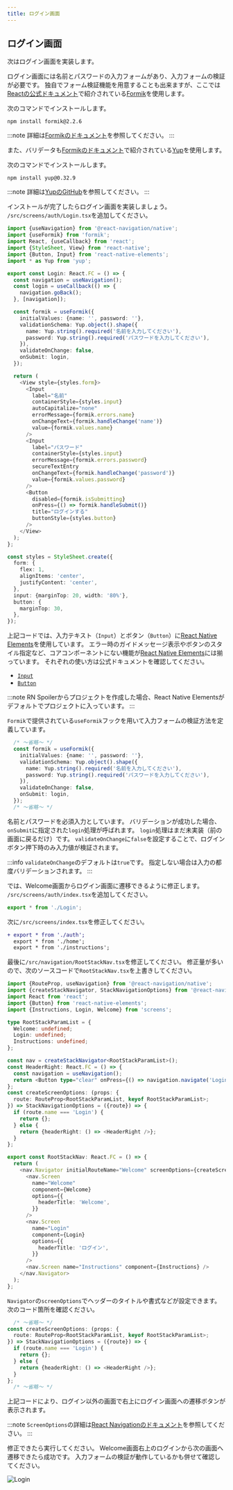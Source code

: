 ```yaml
---
title: ログイン画面
---
```


## ログイン画面

次はログイン画面を実装します。

ログイン画面には名前とパスワードの入力フォームがあり、入力フォームの検証が必要です。
独自でフォーム検証機能を用意することも出来ますが、ここでは[Reactの公式ドキュメント](https://ja.reactjs.org/docs/forms.html#fully-fledged-solutions)で紹介されている[Formik](https://formik.org/)を使用します。

次のコマンドでインストールします。

```console
npm install formik@2.2.6
```

:::note
詳細は[Formikのドキュメント](https://formik.org/docs/overview)を参照してください。
:::

また、バリデータも[Formikのドキュメント](https://formik.org/docs/overview#complementary-packages)で紹介されている[Yup](https://github.com/jquense/yup)を使用します。

次のコマンドでインストールします。

```console
npm install yup@0.32.9
```

:::note
詳細は[YupのGitHub](https://github.com/jquense/yup)を参照してください。
:::

インストールが完了したらログイン画面を実装しましょう。
`/src/screens/auth/Login.tsx`を追加してください。

```typescript jsx title="/src/screens/auth/Login.tsx"
import {useNavigation} from '@react-navigation/native';
import {useFormik} from 'formik';
import React, {useCallback} from 'react';
import {StyleSheet, View} from 'react-native';
import {Button, Input} from 'react-native-elements';
import * as Yup from 'yup';

export const Login: React.FC = () => {
  const navigation = useNavigation();
  const login = useCallback(() => {
    navigation.goBack();
  }, [navigation]);

  const formik = useFormik({
    initialValues: {name: '', password: ''},
    validationSchema: Yup.object().shape({
      name: Yup.string().required('名前を入力してください'),
      password: Yup.string().required('パスワードを入力してください'),
    }),
    validateOnChange: false,
    onSubmit: login,
  });

  return (
    <View style={styles.form}>
      <Input
        label="名前"
        containerStyle={styles.input}
        autoCapitalize="none"
        errorMessage={formik.errors.name}
        onChangeText={formik.handleChange('name')}
        value={formik.values.name}
      />
      <Input
        label="パスワード"
        containerStyle={styles.input}
        errorMessage={formik.errors.password}
        secureTextEntry
        onChangeText={formik.handleChange('password')}
        value={formik.values.password}
      />
      <Button
        disabled={formik.isSubmitting}
        onPress={() => formik.handleSubmit()}
        title="ログインする"
        buttonStyle={styles.button}
      />
    </View>
  );
};

const styles = StyleSheet.create({
  form: {
    flex: 1,
    alignItems: 'center',
    justifyContent: 'center',
  },
  input: {marginTop: 20, width: '80%'},
  button: {
    marginTop: 30,
  },
});
```

上記コードでは、入力テキスト（`Input`）とボタン（`Button`）に[React Native Elements](https://reactnativeelements.com/)を使用しています。
エラー時のガイドメッセージ表示やボタンのスタイル指定など、コアコンポーネントにない機能が[React Native Elements](https://reactnativeelements.com/)には揃っています。
それぞれの使い方は公式ドキュメントを確認してください。

- [`Input`](https://reactnativeelements.com/docs/input)
- [`Button`](https://reactnativeelements.com/docs/button)

:::note
RN Spoilerからプロジェクトを作成した場合、React Native Elementsがデフォルトでプロジェクトに入っています。
:::

`Formik`で提供されている`useFormik`フックを用いて入力フォームの検証方法を定義しています。

```typescript jsx
  /* ～省略～ */
  const formik = useFormik({
    initialValues: {name: '', password: ''},
    validationSchema: Yup.object().shape({
      name: Yup.string().required('名前を入力してください'),
      password: Yup.string().required('パスワードを入力してください'),
    }),
    validateOnChange: false,
    onSubmit: login,
  });
  /* ～省略～ */
```

名前とパスワードを必須入力としています。
バリデーションが成功した場合、`onSubmit`に指定された`login`処理が呼ばれます。
`login`処理はまだ未実装（前の画面に戻るだけ）です。
`validateOnChange`に`false`を設定することで、ログインボタン押下時のみ入力値が検証されます。

:::info
`validateOnChange`のデフォルトは`true`です。
指定しない場合は入力の都度バリデーションされます。
:::

では、Welcome画面からログイン画面に遷移できるように修正します。
`/src/screens/auth/index.tsx`を追加してください。

```typescript jsx title="/src/screens/auth/index.tsx"
export * from './Login';
```

次に`/src/screens/index.tsx`を修正してください。

```diff title="/src/screens/index.tsx"
+ export * from './auth';
  export * from './home';
  export * from './instructions';
```

最後に`/src/navigation/RootStackNav.tsx`を修正してください。
修正量が多いので、次のソースコードで`RootStackNav.tsx`を上書きしてください。

```typescript jsx title="/src/navigation/RootStackNav.tsx"
import {RouteProp, useNavigation} from '@react-navigation/native';
import {createStackNavigator, StackNavigationOptions} from '@react-navigation/stack';
import React from 'react';
import {Button} from 'react-native-elements';
import {Instructions, Login, Welcome} from 'screens';

type RootStackParamList = {
  Welcome: undefined;
  Login: undefined;
  Instructions: undefined;
};

const nav = createStackNavigator<RootStackParamList>();
const HeaderRight: React.FC = () => {
  const navigation = useNavigation();
  return <Button type="clear" onPress={() => navigation.navigate('Login')} title="ログイン" />;
};
const createScreenOptions: (props: {
  route: RouteProp<RootStackParamList, keyof RootStackParamList>;
}) => StackNavigationOptions = ({route}) => {
  if (route.name === 'Login') {
    return {};
  } else {
    return {headerRight: () => <HeaderRight />};
  }
};

export const RootStackNav: React.FC = () => {
  return (
    <nav.Navigator initialRouteName="Welcome" screenOptions={createScreenOptions}>
      <nav.Screen
        name="Welcome"
        component={Welcome}
        options={{
          headerTitle: 'Welcome',
        }}
      />
      <nav.Screen
        name="Login"
        component={Login}
        options={{
          headerTitle: 'ログイン',
        }}
      />
      <nav.Screen name="Instructions" component={Instructions} />
    </nav.Navigator>
  );
};
```

`Navigator`の`screenOptions`でヘッダーのタイトルや書式などが設定できます。
次のコード箇所を確認ください。

```typescript jsx
  /* ～省略～ */
const createScreenOptions: (props: {
  route: RouteProp<RootStackParamList, keyof RootStackParamList>;
}) => StackNavigationOptions = ({route}) => {
  if (route.name === 'Login') {
    return {};
  } else {
    return {headerRight: () => <HeaderRight />};
  }
};
  /* ～省略～ */
```

上記コードにより、ログイン以外の画面で右上にログイン画面への遷移ボタンが表示されます。

:::note
`ScreenOptions`の詳細は[React Navigationのドキュメント](https://reactnavigation.org/docs/screen-options/)を参照してください。
:::

修正できたら実行してください。
Welcome画面右上のログインから次の画面へ遷移できたら成功です。
入力フォームの検証が動作しているかも併せて確認してください。

![Login](app-hands-on/login.png)
